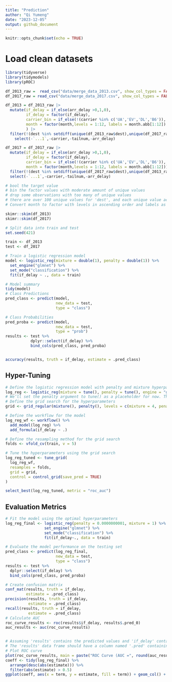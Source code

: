 ```yaml
---
title: "Prediction"
author: "Qi Yumeng"
date: "2023-12-05"
output: github_document
---
```


```r
knitr::opts_chunk$set(echo = TRUE)
```

# Load clean datasets
```r
library(tidyverse)
library(tidymodels)
library(pROC)
```

```r
df_2013_raw =  read_csv("data/merge_data_2013.csv", show_col_types = FALSE)
df_2017_raw = read_csv("data/merge_data_2017.csv", show_col_types = FALSE)

df_2013 = df_2013_raw |>
  mutate(if_delay = if_else(arr_delay >0,1,0),
         if_delay = factor(if_delay),
         carrier_bin = if_else(!(carrier %in% c('UA','EV','DL','B6')),'Others',carrier),
         month = factor(month,levels = 1:12, labels = month.abb[1:12])
         ) |>
  filter(!(dest %in% setdiff(unique(df_2013_raw$dest),unique(df_2017_raw$dest)))) |>
    select(-`...1`,-carrier,-tailnum,-arr_delay) 

df_2017 = df_2017_raw |>
  mutate(if_delay = if_else(arr_delay >0,1,0),
         if_delay = factor(if_delay),
         carrier_bin = if_else(!(carrier %in% c('UA','EV','DL','B6')),'Others',carrier),
         month = factor(month,levels = 1:12, labels = month.abb[1:12]))|>
  filter(!(dest %in% setdiff(unique(df_2017_raw$dest),unique(df_2013_raw$dest)))) |>
  select(-`...1`,-carrier,-tailnum,-arr_delay) 

# bool the target value
# bin the factor values with moderate amount of unique values
# drop some observations with too many of unique values
# there are over 100 unique values for 'dest', and each unique value accounts for around 5% or less, with a relatively even distribution,with filtering approach, we keep only the destinations that appear in both datasets and remove observations that are present in only one of the datasets.
# Convert month to factor with levels in ascending order and labels as month abbreviations
```
```r
skimr::skim(df_2013)
skimr::skim(df_2017)
```

```r
# Split data into train and test
set.seed(421)

train <- df_2013
test <- df_2017

# Train a logistic regression model
model <- logistic_reg(mixture = double(1), penalty = double(1)) %>%
  set_engine("glmnet") %>%
  set_mode("classification") %>%
  fit(if_delay ~ ., data = train)

# Model summary
tidy(model)
# Class Predictions
pred_class <- predict(model,
                      new_data = test,
                      type = "class")

# Class Probabilities
pred_proba <- predict(model,
                      new_data = test,
                      type = "prob")
results <- test %>%
           dplyr::select(if_delay) %>%
           bind_cols(pred_class, pred_proba)


accuracy(results, truth = if_delay, estimate = .pred_class)
```


## Hyper-Tuning

```r
# Define the logistic regression model with penalty and mixture hyperparameters
log_reg <- logistic_reg(mixture = tune(), penalty = tune(), engine = "glmnet")
# We’ll set the penalty argument to tune() as a placeholder for now. This is a model hyperparameter that we will tune to find the best value for making predictions with our data. Setting mixture to a value of one means that the glmnet model will potentially remove irrelevant predictors and choose a simpler model.
# Define the grid search for the hyperparameters
grid <- grid_regular(mixture(), penalty(), levels = c(mixture = 4, penalty = 3))

# Define the workflow for the model
log_reg_wf <- workflow() %>%
  add_model(log_reg) %>%
  add_formula(if_delay ~ .)

# Define the resampling method for the grid search
folds <- vfold_cv(train, v = 5)

# Tune the hyperparameters using the grid search
log_reg_tuned <- tune_grid(
  log_reg_wf,
  resamples = folds,
  grid = grid,
  control = control_grid(save_pred = TRUE)
)

select_best(log_reg_tuned, metric = "roc_auc")
```

## Evaluation Metrics

```r
# Fit the model using the optimal hyperparameters
log_reg_final <- logistic_reg(penalty = 0.0000000001, mixture = 1) %>%
                 set_engine("glmnet") %>%
                 set_mode("classification") %>%
                 fit(if_delay~., data = train)

# Evaluate the model performance on the testing set
pred_class <- predict(log_reg_final,
                      new_data = test,
                      type = "class")
results <- test %>%
  dplyr::select(if_delay) %>%
  bind_cols(pred_class, pred_proba)

# Create confusion matrix
conf_mat(results, truth = if_delay,
         estimate = .pred_class)
precision(results, truth = if_delay,
          estimate = .pred_class)
recall(results, truth = if_delay,
          estimate = .pred_class)
# Calculate AUC
roc_curve_results <- roc(results$if_delay, results$.pred_0)
auc_results <- auc(roc_curve_results)


# Assuming 'results' contains the predicted values and 'if_delay' contains the true values
# The 'results' data frame should have a column named '.pred' containing predicted values
# Plot ROC curve
plot(roc_curve_results, main = paste("ROC Curve (AUC =", round(auc_results, 2), ")"))
coeff <- tidy(log_reg_final) %>% 
  arrange(desc(abs(estimate))) %>% 
  filter(abs(estimate) > 0.5)
ggplot(coeff, aes(x = term, y = estimate, fill = term)) + geom_col() + coord_flip()
```